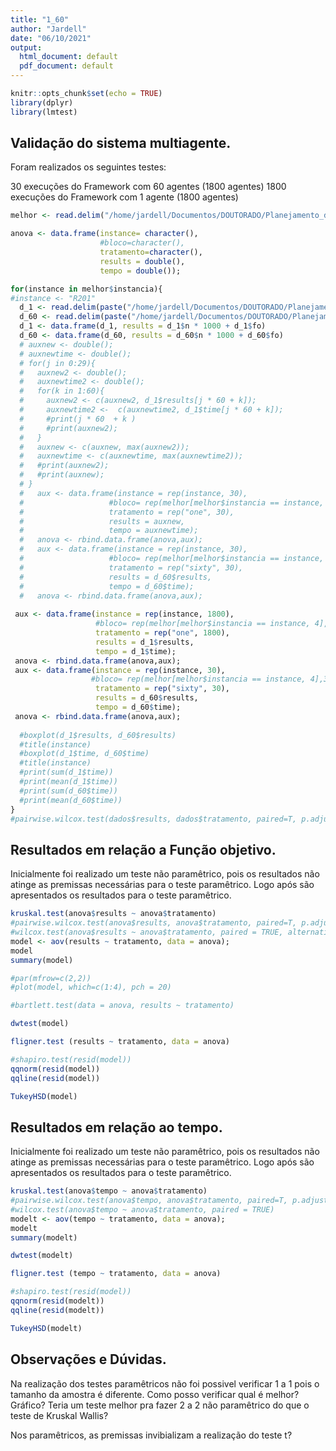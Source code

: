 ```yaml
---
title: "1_60"
author: "Jardell"
date: "06/10/2021"
output:
  html_document: default
  pdf_document: default
---
```

```r
knitr::opts_chunk$set(echo = TRUE)
library(dplyr)
library(lmtest)
```

## Validação do sistema multiagente.

Foram realizados os seguintes testes: 

30 execuções do Framework com 60 agentes (1800 agentes)
1800 execuções do Framework com 1 agente (1800 agentes)

```r
melhor <- read.delim("/home/jardell/Documentos/DOUTORADO/Planejamento_de_Experimentos/Trabalho_Final/total_1_60");

anova <- data.frame(instance= character(),
                    #bloco=character(),
                    tratamento=character(),
                    results = double(),
                    tempo = double());

for(instance in melhor$instancia){
#instance <- "R201"
  d_1 <- read.delim(paste("/home/jardell/Documentos/DOUTORADO/Planejamento_de_Experimentos/Trabalho_Final/results_final/Results_BestSolutionNTry-OneAgent-1800-",instance,"-.txt", sep = "")) 
  d_60 <- read.delim(paste("/home/jardell/Documentos/DOUTORADO/Planejamento_de_Experimentos/Trabalho_Final/results_final/Results_BestSolutionNTry-SixtyAgent-30-",instance,"-.txt", sep = ""))
  d_1 <- data.frame(d_1, results = d_1$n * 1000 + d_1$fo)
  d_60 <- data.frame(d_60, results = d_60$n * 1000 + d_60$fo)
  # auxnew <- double();
  # auxnewtime <- double();
  # for(j in 0:29){
  #   auxnew2 <- double();
  #   auxnewtime2 <- double();
  #   for(k in 1:60){
  #     auxnew2 <- c(auxnew2, d_1$results[j * 60 + k]);
  #     auxnewtime2 <-  c(auxnewtime2, d_1$time[j * 60 + k]);
  #     #print(j * 60  + k )
  #     #print(auxnew2);
  #   }
  #   auxnew <- c(auxnew, max(auxnew2));
  #   auxnewtime <- c(auxnewtime, max(auxnewtime2));
  #   #print(auxnew2);
  #   #print(auxnew);
  # }
  #   aux <- data.frame(instance = rep(instance, 30),
  #                   #bloco= rep(melhor[melhor$instancia == instance, 4],1800),
  #                   tratamento = rep("one", 30),
  #                   results = auxnew,
  #                   tempo = auxnewtime);
  #   anova <- rbind.data.frame(anova,aux);
  #   aux <- data.frame(instance = rep(instance, 30),
  #                   #bloco= rep(melhor[melhor$instancia == instance, 4],30),
  #                   tratamento = rep("sixty", 30),
  #                   results = d_60$results,
  #                   tempo = d_60$time);
  #   anova <- rbind.data.frame(anova,aux);
  
 aux <- data.frame(instance = rep(instance, 1800),
                   #bloco= rep(melhor[melhor$instancia == instance, 4],1800),
                   tratamento = rep("one", 1800),
                   results = d_1$results,
                   tempo = d_1$time);
 anova <- rbind.data.frame(anova,aux);
 aux <- data.frame(instance = rep(instance, 30),
                  #bloco= rep(melhor[melhor$instancia == instance, 4],30),
                   tratamento = rep("sixty", 30),
                   results = d_60$results,
                   tempo = d_60$time);
 anova <- rbind.data.frame(anova,aux);
  
  #boxplot(d_1$results, d_60$results)
  #title(instance)
  #boxplot(d_1$time, d_60$time)
  #title(instance)
  #print(sum(d_1$time))
  #print(mean(d_1$time))
  #print(sum(d_60$time))
  #print(mean(d_60$time))
}
#pairwise.wilcox.test(dados$results, dados$tratamento, paired=T, p.adjust.method="bonferroni", alternative="less")
```

## Resultados em relação a Função objetivo.

Inicialmente foi realizado um teste não paramêtrico, pois os resultados não atinge as premissas necessárias para o teste paramêtrico. Logo após são apresentados os resultados para o teste paramêtrico. 

```r
kruskal.test(anova$results ~ anova$tratamento)
#pairwise.wilcox.test(anova$results, anova$tratamento, paired=T, p.adjust.method="bonferroni",  alternative = "less")
#wilcox.test(anova$results ~ anova$tratamento, paired = TRUE, alternative = "greater")
model <- aov(results ~ tratamento, data = anova);
model
summary(model)
```

```r
#par(mfrow=c(2,2))
#plot(model, which=c(1:4), pch = 20)

#bartlett.test(data = anova, results ~ tratamento)

dwtest(model)

fligner.test (results ~ tratamento, data = anova)

#shapiro.test(resid(model))
qqnorm(resid(model))
qqline(resid(model))

TukeyHSD(model)
```

## Resultados em relação ao tempo.

Inicialmente foi realizado um teste não paramêtrico, pois os resultados não atinge as premissas necessárias para o teste paramêtrico. Logo após são apresentados os resultados para o teste paramêtrico.

```r
kruskal.test(anova$tempo ~ anova$tratamento)
#pairwise.wilcox.test(anova$tempo, anova$tratamento, paired=T, p.adjust.method="bonferroni",  alternative = "less")
#wilcox.test(anova$tempo ~ anova$tratamento, paired = TRUE)
modelt <- aov(tempo ~ tratamento, data = anova);
modelt
summary(modelt)
```

```r

dwtest(modelt)

fligner.test (tempo ~ tratamento, data = anova)

#shapiro.test(resid(model))
qqnorm(resid(modelt))
qqline(resid(modelt))

TukeyHSD(modelt)
```

## Observações e Dúvidas.

Na realização dos testes paramêtricos não foi possivel verificar 1 a 1 pois o tamanho da amostra é diferente. Como posso verificar qual é melhor? Gráfico? Teria um teste melhor pra fazer 2 a 2 não paramêtrico do que o teste de Kruskal Wallis?

Nos paramêtricos, as premissas invibializam a realização do teste t?